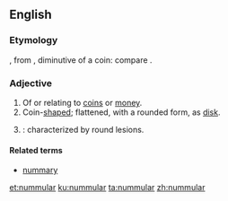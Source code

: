 ==English==

===Etymology===
{{etyl|la|en}} {{lena}} {{term|nummularius}}, from {{term|nummulus}}, diminutive of {{term|nummus}} a coin: compare {{etyl|fr|-}} {{term|nummulaire|lang=fr}}.

===Adjective===
{{en-adj}}
# Of or relating to [[coin]]s or [[money]].
# Coin-[[shaped]]; flattened, with a rounded form, as [[disk]].
# {{context|medicine|lang=en}}: characterized by round lesions.

====Related terms====
* [[nummary]]

[[et:nummular]]
[[ku:nummular]]
[[ta:nummular]]
[[zh:nummular]]